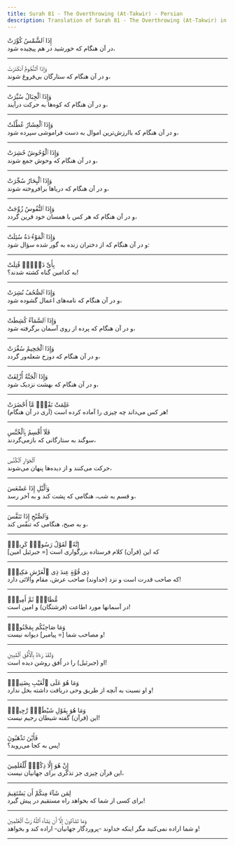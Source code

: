 ```yaml
---
title: Surah 81 - The Overthrowing (At-Takwir) - Persian
description: Translation of Surah 81 - The Overthrowing (At-Takwir) in Persian
---
```





<Aside type="quran" title="1">
إِذَا ٱلشَّمْسُ كُوِّرَتْ
</Aside>

<Aside type="reference" title="1">
در آن هنگام که خورشید در هم پیچیده شود،
</Aside>

---

<Aside type="quran" title="2">
وَإِذَا ٱلنُّجُومُ ٱنكَدَرَتْ
</Aside>

<Aside type="reference" title="2">
و در آن هنگام که ستارگان بی‌فروغ شوند،
</Aside>

---

<Aside type="quran" title="3">
وَإِذَا ٱلْجِبَالُ سُيِّرَتْ
</Aside>

<Aside type="reference" title="3">
و در آن هنگام که کوه‌ها به حرکت درآیند،
</Aside>

---

<Aside type="quran" title="4">
وَإِذَا ٱلْعِشَارُ عُطِّلَتْ
</Aside>

<Aside type="reference" title="4">
و در آن هنگام که باارزش‌ترین اموال به دست فراموشی سپرده شود،
</Aside>

---

<Aside type="quran" title="5">
وَإِذَا ٱلْوُحُوشُ حُشِرَتْ
</Aside>

<Aside type="reference" title="5">
و در آن هنگام که وحوش جمع شوند،
</Aside>

---

<Aside type="quran" title="6">
وَإِذَا ٱلْبِحَارُ سُجِّرَتْ
</Aside>

<Aside type="reference" title="6">
و در آن هنگام که دریاها برافروخته شوند،
</Aside>

---

<Aside type="quran" title="7">
وَإِذَا ٱلنُّفُوسُ زُوِّجَتْ
</Aside>

<Aside type="reference" title="7">
و در آن هنگام که هر کس با همسان خود قرین گردد،
</Aside>

---

<Aside type="quran" title="8">
وَإِذَا ٱلْمَوْءُۥدَةُ سُئِلَتْ
</Aside>

<Aside type="reference" title="8">
و در آن هنگام که از دختران زنده به گور شده سؤال شود:
</Aside>

---

<Aside type="quran" title="9">
بِأَىِّ ذَنۢبٍۢ قُتِلَتْ
</Aside>

<Aside type="reference" title="9">
به کدامین گناه کشته شدند؟!
</Aside>

---

<Aside type="quran" title="10">
وَإِذَا ٱلصُّحُفُ نُشِرَتْ
</Aside>

<Aside type="reference" title="10">
و در آن هنگام که نامه‌های اعمال گشوده شود،
</Aside>

---

<Aside type="quran" title="11">
وَإِذَا ٱلسَّمَآءُ كُشِطَتْ
</Aside>

<Aside type="reference" title="11">
و در آن هنگام که پرده از روی آسمان برگرفته شود،
</Aside>

---

<Aside type="quran" title="12">
وَإِذَا ٱلْجَحِيمُ سُعِّرَتْ
</Aside>

<Aside type="reference" title="12">
و در آن هنگام که دوزخ شعله‌ور گردد،
</Aside>

---

<Aside type="quran" title="13">
وَإِذَا ٱلْجَنَّةُ أُزْلِفَتْ
</Aside>

<Aside type="reference" title="13">
و در آن هنگام که بهشت نزدیک شود،
</Aside>

---

<Aside type="quran" title="14">
عَلِمَتْ نَفْسٌۭ مَّآ أَحْضَرَتْ
</Aside>

<Aside type="reference" title="14">
(آری در آن هنگام) هر کس می‌داند چه چیزی را آماده کرده است!
</Aside>

---

<Aside type="quran" title="15">
فَلَآ أُقْسِمُ بِٱلْخُنَّسِ
</Aside>

<Aside type="reference" title="15">
سوگند به ستارگانی که بازمی‌گردند،
</Aside>

---

<Aside type="quran" title="16">
ٱلْجَوَارِ ٱلْكُنَّسِ
</Aside>

<Aside type="reference" title="16">
حرکت می‌کنند و از دیده‌ها پنهان می‌شوند،
</Aside>

---

<Aside type="quran" title="17">
وَٱلَّيْلِ إِذَا عَسْعَسَ
</Aside>

<Aside type="reference" title="17">
و قسم به شب، هنگامی که پشت کند و به آخر رسد،
</Aside>

---

<Aside type="quran" title="18">
وَٱلصُّبْحِ إِذَا تَنَفَّسَ
</Aside>

<Aside type="reference" title="18">
و به صبح، هنگامی که تنفّس کند،
</Aside>

---

<Aside type="quran" title="19">
إِنَّهُۥ لَقَوْلُ رَسُولٍۢ كَرِيمٍۢ
</Aside>

<Aside type="reference" title="19">
که این (قرآن) کلام فرستاده بزرگواری است [= جبرئیل امین‌]
</Aside>

---

<Aside type="quran" title="20">
ذِى قُوَّةٍ عِندَ ذِى ٱلْعَرْشِ مَكِينٍۢ
</Aside>

<Aside type="reference" title="20">
که صاحب قدرت است و نزد (خداوند) صاحب عرش، مقام والائی دارد!
</Aside>

---

<Aside type="quran" title="21">
مُّطَاعٍۢ ثَمَّ أَمِينٍۢ
</Aside>

<Aside type="reference" title="21">
در آسمانها مورد اطاعت (فرشتگان) و امین است!
</Aside>

---

<Aside type="quran" title="22">
وَمَا صَاحِبُكُم بِمَجْنُونٍۢ
</Aside>

<Aside type="reference" title="22">
و مصاحب شما [= پیامبر] دیوانه نیست!
</Aside>

---

<Aside type="quran" title="23">
وَلَقَدْ رَءَاهُ بِٱلْأُفُقِ ٱلْمُبِينِ
</Aside>

<Aside type="reference" title="23">
او (جبرئیل) را در اُفق روشن دیده است!
</Aside>

---

<Aside type="quran" title="24">
وَمَا هُوَ عَلَى ٱلْغَيْبِ بِضَنِينٍۢ
</Aside>

<Aside type="reference" title="24">
و او نسبت به آنچه از طریق وحی دریافت داشته بخل ندارد!
</Aside>

---

<Aside type="quran" title="25">
وَمَا هُوَ بِقَوْلِ شَيْطَٰنٍۢ رَّجِيمٍۢ
</Aside>

<Aside type="reference" title="25">
این (قرآن) گفته شیطان رجیم نیست!
</Aside>

---

<Aside type="quran" title="26">
فَأَيْنَ تَذْهَبُونَ
</Aside>

<Aside type="reference" title="26">
پس به کجا می‌روید؟!
</Aside>

---

<Aside type="quran" title="27">
إِنْ هُوَ إِلَّا ذِكْرٌۭ لِّلْعَٰلَمِينَ
</Aside>

<Aside type="reference" title="27">
این قرآن چیزی جز تذکّری برای جهانیان نیست،
</Aside>

---

<Aside type="quran" title="28">
لِمَن شَآءَ مِنكُمْ أَن يَسْتَقِيمَ
</Aside>

<Aside type="reference" title="28">
برای کسی از شما که بخواهد راه مستقیم در پیش گیرد!
</Aside>

---

<Aside type="quran" title="29">
وَمَا تَشَآءُونَ إِلَّآ أَن يَشَآءَ ٱللَّهُ رَبُّ ٱلْعَٰلَمِينَ
</Aside>

<Aside type="reference" title="29">
و شما اراده نمی‌کنید مگر اینکه خداوند -پروردگار جهانیان- اراده کند و بخواهد!
</Aside>

---
